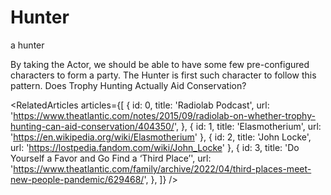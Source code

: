 
<Meta title="menu/organisms/actors/hunter" />

# Hunter

<Subtitle>a hunter</Subtitle>

<Paragraph>
  By taking the Actor, we should be able to have some few pre-configured characters to form a party. The Hunter is first
  such character to follow this pattern.
</Paragraph>

<Link url="https://www.theatlantic.com/notes/2015/09/radiolab-on-whether-trophy-hunting-can-aid-conservation/404350/">
  Does Trophy Hunting Actually Aid Conservation?
</Link>

<RelatedArticles
  articles={[
    {
      id: 0,
      title: 'Radiolab Podcast',
      url: 'https://www.theatlantic.com/notes/2015/09/radiolab-on-whether-trophy-hunting-can-aid-conservation/404350/',
    },
    { id: 1, title: 'Elasmotherium', url: 'https://en.wikipedia.org/wiki/Elasmotherium' },
    { id: 2, title: 'John Locke', url: 'https://lostpedia.fandom.com/wiki/John_Locke' },
    {
      id: 3,
      title: 'Do Yourself a Favor and Go Find a ‘Third Place’',
      url: 'https://www.theatlantic.com/family/archive/2022/04/third-places-meet-new-people-pandemic/629468/',
    },
  ]}
/>

<Canvas>
  <Story name="hunter">
    <Hunter model={hunterStoryModel} />
  </Story>
</Canvas>
